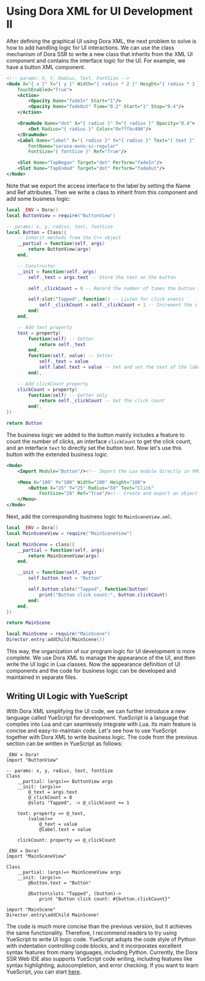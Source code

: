 
# Using Dora XML for UI Development II

After defining the graphical UI using Dora XML, the next problem to solve is how to add handling logic for UI interactions. We can use the class mechanism of Dora SSR to write a new class that inherits from the XML UI component and contains the interface logic for the UI. For example, we have a button XML component.

```xml title="ButtonView.xml"
<!-- params: X, Y, Radius, Text, FontSize -->
<Node X="{ x }" Y="{ y }" Width="{ radius * 2 }" Height="{ radius * 2 }"
	TouchEnabled="True">
	<Action>
		<Opacity Name="fadeIn" Start="1"/>
		<Opacity Name="fadeOut" Time="0.2" Start="1" Stop="0.4"/>
	</Action>

	<DrawNode Name="dot" X="{ radius }" Y="{ radius }" Opacity="0.4">
		<Dot Radius="{ radius }" Color="0xfffbc400"/>
	</DrawNode>
	<Label Name="label" X="{ radius }" Y="{ radius }" Text="{ text }"
		FontName="sarasa-mono-sc-regular"
		FontSize="{ fontSize }" Ref="True"/>

	<Slot Name="TapBegan" Target="dot" Perform="fadeIn"/>
	<Slot Name="TapEnded" Target="dot" Perform="fadeOut"/>
</Node>
```

Note that we export the access interface to the label by setting the Name and Ref attributes. Then we write a class to inherit from this component and add some business logic:

```lua title="Button.lua"
local _ENV = Dora()
local ButtonView = require("ButtonView")

-- params: x, y, radius, text, fontSize
local Button = Class({
	-- Inherit methods from the C++ object
	__partial = function(self, args)
		return ButtonView(args)
	end,

	-- Constructor
	__init = function(self, args)
		self._text = args.text -- Store the text on the button

		self._clickCount = 0 -- Record the number of times the button is clicked

		self:slot("Tapped", function() -- Listen for click events
			self._clickCount = self._clickCount + 1 -- Increment the click count
		end)
	end,

	-- Add text property
	text = property(
		function(self) -- Getter
			return self._text
		end,
		function(self, value) -- Setter
			self._text = value
			self.label.text = value -- Get and set the text of the label component
		end),

	-- Add clickCount property
	clickCount = property(
		function(self) -- Getter only
			return self._clickCount -- Get the click count
		end),
})

return Button
```

The business logic we added to the button mainly includes a feature to count the number of clicks, an interface `clickCount` to get the click count, and an interface `text` to directly set the button text. Now let's use this button with the extended business logic.

```xml title="MainSceneView.xml"
<Node>
	<Import Module="Button"/><!-- Import the Lua module directly in XML -->

	<Menu X="100" Y="100" Width="100" Height="100">
		<Button X="25" Y="25" Radius="50" Text="Click"
			FontSize="28" Ref="True"/><!-- Create and export an object -->
	</Menu>
</Node>
```

Next, add the corresponding business logic to `MainSceneView.xml`.

```lua title="MainScene.lua"
local _ENV = Dora()
local MainSceneView = require("MainSceneView")

local MainScene = class({
	__partial = function(self, args)
		return MainSceneView(args)
	end,

	__init = function(self, args)
		self.button.text = "Button"

		self.button:slots("Tapped", function(button)
			print("Button click count:", button.clickCount)
		end)
	end,
})

return MainScene
```

```lua title="init.lua"
local MainScene = require("MainScene")
Director.entry:addChild(MainScene())
```

This way, the organization of our program logic for UI development is more complete. We use Dora XML to manage the appearance of the UI, and then write the UI logic in Lua classes. Now the appearance definition of UI components and the code for business logic can be developed and maintained in separate files.

## Writing UI Logic with YueScript

With Dora XML simplifying the UI code, we can further introduce a new language called YueScript for development. YueScript is a language that compiles into Lua and can seamlessly integrate with Lua. Its main feature is concise and easy-to-maintain code. Let's see how to use YueScript together with Dora XML to write business logic. The code from the previous section can be written in YueScript as follows:

```yue title="Button.yue"
_ENV = Dora!
import "ButtonView"

-- params: x, y, radius, text, fontSize
Class
	__partial: (args)=> ButtonView args
	__init: (args)=>
		@_text = args.text
		@_clickCount = 0
		@slots "Tapped", -> @_clickCount += 1

	text: property => @_text,
		(value)=>
			@_text = value
			@label.text = value

	clickCount: property => @_clickCount
```

```yue title="MainScene.yue"
_ENV = Dora!
import "MainSceneView"

Class
	__partial: (args)=> MainSceneView args
	__init: (args)=>
		@button.text = "Button"

		@button\slots "Tapped", (button)->
			print "Button click count: #{button.clickCount}"
```

```yue title="init.yue"
import "MainScene"
Director.entry\addChild MainScene!
```

The code is much more concise than the previous version, but it achieves the same functionality. Therefore, I recommend readers to try using YueScript to write UI logic code. YueScript adopts the code style of Python with indentation controlling code blocks, and it incorporates excellent syntax features from many languages, including Python. Currently, the Dora SSR Web IDE also supports YueScript code writing, including features like syntax highlighting, autocompletion, and error checking. If you want to learn YueScript, you can start [here](https://yuescript.org/doc).
